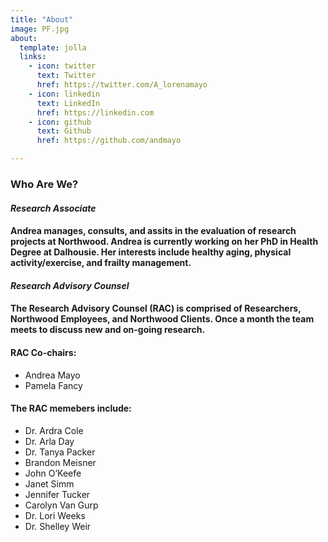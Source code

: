```yaml
---
title: "About"
image: PF.jpg
about:
  template: jolla
  links:
    - icon: twitter
      text: Twitter
      href: https://twitter.com/A_lorenamayo
    - icon: linkedin
      text: LinkedIn
      href: https://linkedin.com
    - icon: github
      text: Github
      href: https://github.com/andmayo

---
```

### Who Are We? 
#### ***Research Associate ***
#### Andrea manages, consults, and assits in the evaluation of research projects at Northwood. Andrea is currently working on her PhD in Health Degree at Dalhousie. Her interests include healthy aging, physical activity/exercise, and frailty management. 
#### ***Research Advisory Counsel***
#### The Research Advisory Counsel (RAC) is comprised of Researchers, Northwood Employees, and Northwood Clients. Once a month the team meets to discuss new and on-going research. 

#### RAC Co-chairs: 
* Andrea Mayo 
* Pamela Fancy 

#### The RAC memebers include: 
* Dr. Ardra Cole 
* Dr. Arla Day  
* Dr. Tanya Packer 
* Brandon Meisner 
* John O'Keefe
* Janet Simm 
* Jennifer Tucker 
* Carolyn Van Gurp 
* Dr. Lori Weeks 
* Dr. Shelley Weir
